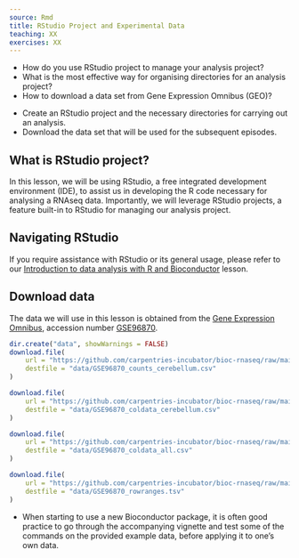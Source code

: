 ```yaml
---
source: Rmd
title: RStudio Project and Experimental Data
teaching: XX
exercises: XX
---
```


:::::::::::::::::::::::::::::::::::::: questions 

- How do you use RStudio project to manage your analysis project?
- What is the most effective way for organising directories for an analysis project?
- How to download a data set from Gene Expression Omnibus (GEO)?

::::::::::::::::::::::::::::::::::::::::::::::::

::::::::::::::::::::::::::::::::::::: objectives

- Create an RStudio project and the necessary directories for carrying out an analysis.
- Download the data set that will be used for the subsequent episodes.

::::::::::::::::::::::::::::::::::::::::::::::::

## What is RStudio project?

In this lesson, we will be using RStudio, a free integrated development environment (IDE),
to assist us in developing the R code necessary for analysing a RNAseq data.
Importantly, we will leverage RStudio projects, a feature built-in to RStudio for managing our analysis project.

:::::::::::::::::::::::::::::::::::::::  prereq

## Navigating RStudio
If you require assistance with RStudio or its general usage, please refer to our
[Introduction to data analysis with R and Bioconductor](https://carpentries-incubator.github.io/bioc-intro/20-r-rstudio.html)
lesson.

:::::::::::::::::::::::::::::::::::::::


## Download data

The data we will use in this lesson is obtained from the [Gene Expression Omnibus](https://www.ncbi.nlm.nih.gov/geo/), accession number [GSE96870](https://www.ncbi.nlm.nih.gov/geo/query/acc.cgi?acc=GSE96870).

```r
dir.create("data", showWarnings = FALSE)
download.file(
    url = "https://github.com/carpentries-incubator/bioc-rnaseq/raw/main/episodes/data/GSE96870_counts_cerebellum.csv", 
    destfile = "data/GSE96870_counts_cerebellum.csv"
)

download.file(
    url = "https://github.com/carpentries-incubator/bioc-rnaseq/raw/main/episodes/data/GSE96870_coldata_cerebellum.csv?raw=true", 
    destfile = "data/GSE96870_coldata_cerebellum.csv"
)

download.file(
    url = "https://github.com/carpentries-incubator/bioc-rnaseq/raw/main/episodes/data/GSE96870_coldata_all.csv?raw=true", 
    destfile = "data/GSE96870_coldata_all.csv"
)

download.file(
    url = "https://github.com/carpentries-incubator/bioc-rnaseq/raw/main/episodes/data/GSE96870_rowranges.tsv?raw=true", 
    destfile = "data/GSE96870_rowranges.tsv"
)
```


::::::::::::::::::::::::::::::::::::: keypoints 

- When starting to use a new Bioconductor package, it is often good practice to go through the accompanying vignette and test some of the commands on the provided example data, before applying it to one's own data.

::::::::::::::::::::::::::::::::::::::::::::::::

